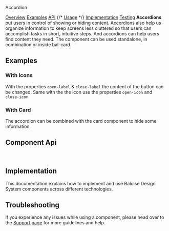 
<bal-doc-banner id="story--components-accordion--basic">Accordion</bal-doc-banner>

<bal-doc-tabs>
  <a href="#story--components-accordion--basic">Overview</a>
  <a href="#examples">Examples</a>
  <a href="#component-api">API</a>
  {/* <a href="#usage">Usage</a> */}
  <a href="#implementation">Implementation</a>
  <a href="#testing">Testing</a>
</bal-doc-tabs>

<bal-doc-lead>
  <b>Accordions</b> put users in control of showing or hiding content. Accordions also help us organize information to
  keep screens less cluttered so that users can accomplish tasks in short, intuitive steps. And accordions can help
  users find content they need. The component can be used standalone, in combination or inside bal-card.
</bal-doc-lead>

<Canvas>
  <Story id="components-accordion--basic" />
</Canvas>

## Examples

### With Icons

With the properties `open-label` & `close-label` the content of the button can be changed. Same with the the icon use the properties `open-icon` and `close-icon`

<Canvas>
  <Story id="components-accordion--with-icons" />
</Canvas>

### With Card

The accordion can be combined with the card component to hide some information.

<Canvas>
  <Story id="components-accordion--with-card" />
</Canvas>

## Component Api

<Description markdown={readme} />

<br />

<!-- ## Usage

<bal-doc-usage>
  <bal-doc-usage-when>
    <li>asdf</li>
  </bal-doc-usage-when>
  <bal-doc-usage-dont>
    <li>asdf</li>
  </bal-doc-usage-dont>
</bal-doc-usage> -->

## Implementation

This documentation explains how to implement and use Baloise Design System components across different technologies.

<bal-doc-link-list>
  <a href="?path=/docs/getting-started-html5-overview--page">
    <bal-doc-link-list-item template="html5"></bal-doc-link-list-item>
  </a>
  <a href="?path=/docs/getting-started-vue-overview--page">
    <bal-doc-link-list-item template="vue"></bal-doc-link-list-item>
  </a>
  <a href="?path=/docs/getting-started-angular-overview--page">
    <bal-doc-link-list-item template="angular"></bal-doc-link-list-item>
  </a>
  <a href="?path=/docs/getting-started-react-overview--page">
    <bal-doc-link-list-item template="react"></bal-doc-link-list-item>
  </a>
</bal-doc-link-list>


<Description markdown={testing} />

## Troubleshooting

If you experience any issues while using a component, please head over to the [Support page](?path=/docs/support--page) for more guidelines and help.

<bal-doc-github link="/components/bal-accordion/stories/bal-accordion.docs.mdx"></bal-doc-github>
